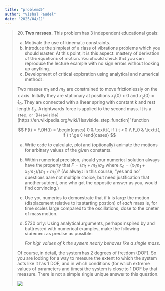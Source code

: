 ```yaml
---
title: "problem20"
author: "Vishal Paudel"
date: "2025/04/12"
---
```


> 20\. **Two masses.** This problem has 3 independent educational goals:
>
> (a) Motivate the use of kinematic constraints.
> (b) Introduce the simplest of a class of vibrations problems which you should master. At this point, it is this aspect: mastery of derivation of the equations of motion. You should check that you can reproduce the lecture example with no sign errors without looking up anything.
> (c) Development of critical exploration using analytical and numerical methods.
>
> Two masses $m_1$ and $m_2$ are constrained to move frictionlessly on the x axis. Initially they are stationary at positions $x_1(0) = 0$ and $x_2(0) = \ell_0$. They are connected with a linear spring with constant k and rest length $\ell_0$. A rightwards force is applied to the second mass. It is a step, or '[Heaviside](https://en.wikipedia.org/wiki/Heaviside_step_function]' function
>
> $$
> F(t) = F_0H(t) = \begin{cases} 
>   0 & \texttt{, if } t < 0 \\
>   F_0 & \texttt{, if } t \ge 0
> \end{cases}
> $$
>
> (a) Write code to calculate, plot and (optionally) animate the motions for arbitrary values of the given constants.
> (b) Within numerical precision, should your numerical solution always have the property that $F = (m_1 + m_2) a_G$ where $x_G = (x_1 m_1 + x_2 m_2)/(m_1 + m_2)$? (As always in this course, "yes and no" questions aare not multiple choice, but need justification that another sutdent, one who got the opposite answer as you, would find convincing.)
> (c) Use you numerics to demonstrate that if $k$ is large the motion (displacement relative to its starting postion) of *each* mass is, for time scales large compared to the oscillations, close to the cneter of mass motion.
> (d) 5730 only: Using analytical arguments, perhaps inspired by and buttressed with numerical examples, make the following statement as precise as possible:
> 
>     *For high values of $k$ the system nearly behaves like a single mass.*
>
> Of course, in detail, the system has 2 degrees of freedom (DOF). So you are looking for a way to measure the extent to which the system acts like it has 1 DOF, and in which conditions (for which extreme values of parameters and times) the system is close to 1 DOF by that measure. There is not a simple single unique answer to this question.
>
> ![](../../media/problem20/problem20-fbd.png)
